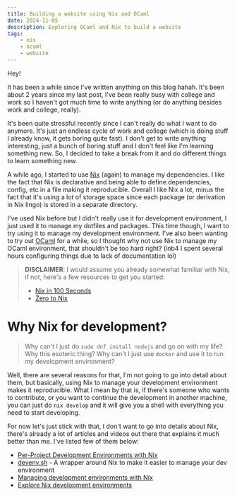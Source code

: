 ```yaml
---
title: Building a website using Nix and OCaml
date: 2024-11-05
description: Exploring OCaml and Nix to build a website
tags:
    - nix
    - ocaml
    - website
---
```


Hey!

It has been a while since I've written anything on this blog hahah. It's been about
2 years since my last post, I've been really busy with college and work so I
haven't got much time to write anything (or do anything besides work and college, really).

It's been quite stressful recently since I can't really do what I want to do anymore.
It's just an endless cycle of work and college (which is doing stuff I already know, it gets boring quite fast).
I don't get to write anything interesting, just a bunch of boring stuff and I don't feel like I'm learning something new.
So, I decided to take a break from it and do different things to learn something new.

A while ago, I started to use [Nix](https://nixos.org/) (again) to manage my dependencies. I
like the fact that Nix is declarative and being able to define dependencies, config, etc in a file
making it reproducible. Overall I like Nix a lot, minus the fact that it's using a lot of
storage space since each package (or derivation in Nix lingo) is stored in a separate
directory.

I've used Nix before but I didn't really use it for development environment, I just used it
to manage my dotfiles and packages. This time though, I want to try using it to manage my development
environment. I've also been wanting to try out [OCaml](https://ocaml.org) for a while, so I thought
why not use Nix to manage my OCaml environment, that shouldn't be too hard right?
(inb4 I spent several hours configuring things due to lack of documentation lol)

> **DISCLAIMER**:
> I would assume you already somewhat familiar with Nix, if not, here's a few resources to get you started:
> - [Nix in 100 Seconds](https://youtu.be/FJVFXsNzYZQ?si=rfHV_4I8hVG0QaJf)
> - [Zero to Nix](https://zero-to-nix.com/)

# Why Nix for development?

> Why can't I just do `sudo dnf install nodejs` and go on with my life? Why this esoteric thing?
> Why can't I just use `docker` and use it to run my development environment?

Well, there are several reasons for that, I'm not going to go into detail about them, but basically,
using Nix to manage your development environment makes it reproducible.
What I mean by that is, if there's someone who wants to contribute, or you want to continue
the development in another machine, you can just do `nix develop` and it will give you
a shell with everything you need to start developing.

For now let's just stick with that, I don't want to go into details about Nix, there's already
a lot of articles and videos out there that explains it much better than me. I've listed
few of them below:

- [Per-Project Development Environments with Nix](https://mtlynch.io/notes/nix-dev-environment/)
- [devenv.sh](https://devenv.sh/) - A wrapper around Nix to make it easier to manage your dev environment
- [Managing development environments with Nix](https://jeffkreeftmeijer.com/nix-devshells/)
- [Explore Nix development environments](https://zero-to-nix.com/start/nix-develop)
